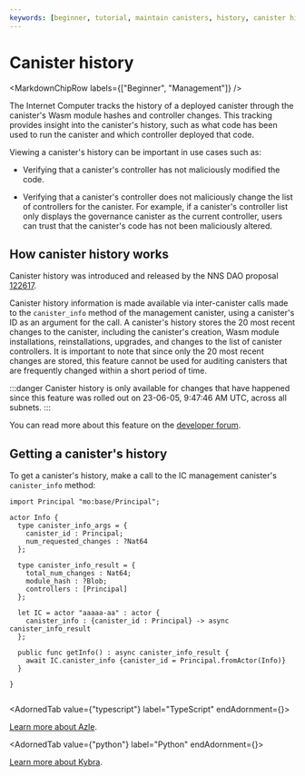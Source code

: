 ```yaml
---
keywords: [beginner, tutorial, maintain canisters, history, canister history]
---
```



# Canister history

<MarkdownChipRow labels={["Beginner", "Management"]} />

The Internet Computer tracks the history of a deployed <GlossaryTooltip>canister</GlossaryTooltip> through the canister's Wasm module hashes and controller changes. This tracking provides insight into the canister's history, such as what code has been used to run the canister and which controller deployed that code.

Viewing a canister's history can be important in use cases such as:

- Verifying that a canister's controller has not maliciously modified the code.

- Verifying that a canister's controller does not maliciously change the list of controllers for the canister. For example, if a canister's controller list only displays the governance canister as the current controller, users can trust that the canister's code has not been maliciously altered.

## How canister history works

Canister history was introduced and released by the NNS DAO proposal [122617](https://dashboard.internetcomputer.org/proposal/122617).

Canister history information is made available via inter-canister calls made to the `canister_info` method of the management canister, using a canister's ID as an argument for the call. A canister's history stores the 20 most recent changes to the canister, including the canister's creation, Wasm module installations, reinstallations, upgrades, and changes to the list of canister controllers. It is important to note that since only the 20 most recent changes are stored, this feature cannot be used for auditing canisters that are frequently changed within a short period of time.

:::danger
Canister history is only available for changes that have happened since this feature was rolled out on 23-06-05, 9:47:46 AM UTC, across all <GlossaryTooltip>subnets</GlossaryTooltip>.
:::

You can read more about this feature on the [developer forum](https://forum.dfinity.org/t/canister-history-on-the-ic/21745).

## Getting a canister's history

To get a canister's history, make a call to the IC management canister's `canister_info` method:

<AdornedTabs groupId="language">
<TabItem value="motoko" label="Motoko" default>

```motoko
import Principal "mo:base/Principal";

actor Info {
  type canister_info_args = {
    canister_id : Principal;
    num_requested_changes : ?Nat64
  };

  type canister_info_result = {
    total_num_changes : Nat64;
    module_hash : ?Blob;
    controllers : [Principal]
  };

  let IC = actor "aaaaa-aa" : actor {
    canister_info : {canister_id : Principal} -> async canister_info_result
  };

  public func getInfo() : async canister_info_result {
    await IC.canister_info {canister_id = Principal.fromActor(Info)}
  }

}
```

</TabItem>

<TabItem value="rust" label="Rust">

```rust file=../../specifications/samples/rust/canister-info/src/lib.rs
```

</TabItem>

<AdornedTab value={"typescript"} label="TypeScript" endAdornment={<BetaChip />}>

[Learn more about Azle](https://demergent-labs.github.io/azle/get_started.html).

</AdornedTab>

<AdornedTab value={"python"} label="Python" endAdornment={<BetaChip />}>

[Learn more about Kybra](https://demergent-labs.github.io/kybra/).

</AdornedTab>
</AdornedTabs>